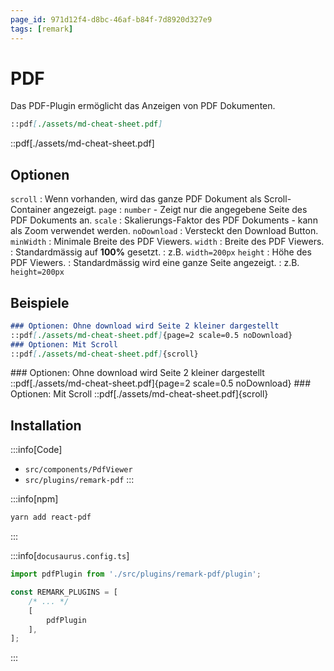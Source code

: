 ```yaml
---
page_id: 971d12f4-d8bc-46af-b84f-7d8920d327e9
tags: [remark]
---
```


# PDF

Das PDF-Plugin ermöglicht das Anzeigen von PDF Dokumenten.

```md
::pdf[./assets/md-cheat-sheet.pdf]
```
<BrowserWindow>
::pdf[./assets/md-cheat-sheet.pdf]
</BrowserWindow>

## Optionen
`scroll`
: Wenn vorhanden, wird das ganze PDF Dokument als Scroll-Container angezeigt.
`page`
: `number` - Zeigt nur die angegebene Seite des PDF Dokuments an.
`scale`
: Skalierungs-Faktor des PDF Dokuments - kann als Zoom verwendet werden.
`noDownload`
: Versteckt den Download Button.
`minWidth`
: Minimale Breite des PDF Viewers.
`width`
: Breite des PDF Viewers.
: Standardmässig auf __100%__ gesetzt.
: z.B. `width=200px`
`height`
: Höhe des PDF Viewers.
: Standardmässig wird eine ganze Seite angezeigt.
: z.B. `height=200px`

## Beispiele

```md
### Optionen: Ohne download wird Seite 2 kleiner dargestellt
::pdf[./assets/md-cheat-sheet.pdf]{page=2 scale=0.5 noDownload}
### Optionen: Mit Scroll
::pdf[./assets/md-cheat-sheet.pdf]{scroll}
```
<BrowserWindow>
### Optionen: Ohne download wird Seite 2 kleiner dargestellt
::pdf[./assets/md-cheat-sheet.pdf]{page=2 scale=0.5 noDownload}
### Optionen: Mit Scroll
::pdf[./assets/md-cheat-sheet.pdf]{scroll}
</BrowserWindow>

## Installation

:::info[Code]
- `src/components/PdfViewer`
- `src/plugins/remark-pdf`
:::

:::info[npm]
```bash
yarn add react-pdf
```
:::

:::info[`docusaurus.config.ts`]
```ts title="docusaurus.config.ts"
import pdfPlugin from './src/plugins/remark-pdf/plugin';

const REMARK_PLUGINS = [
    /* ... */
    [
        pdfPlugin
    ],
];
```
:::
